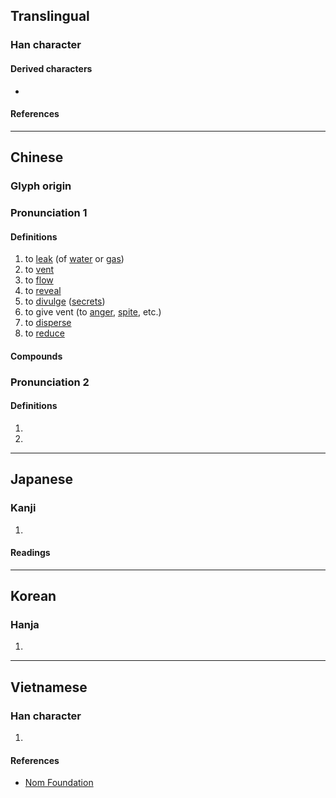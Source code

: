{{also|渫|洩}}
{{character info}}
==Translingual==

===Han character===
{{Han char|rn=85|rad=水|as=05|sn=8|four=34117|canj=EPT|ids=⿰氵世}}

====Derived characters====
* {{l|mul|[[𦲉]]}}

====References====
{{Han ref|kx=0615.050|dkj=17267|dj=1009.040|hdz=31580.020|uh=6CC4}}

----

==Chinese==
{{zh-forms|alt=洩,渫}}

===Glyph origin===
{{Han etym}}

===Pronunciation 1===
{{zh-pron
|m=xiè
|c=sit3
|h=pfs=siet
|md=
|mn=siat
|w=
|mc=2
|oc=1,2
|cat=v
}}

====Definitions====
{{zh-hanzi}}

# to [[leak]] (of [[water]] or [[gas]])
# to [[vent]]
# to [[flow]]
# to [[reveal]]
# to [[divulge]] ([[secret]]s)
# to give vent (to [[anger]], [[spite]], etc.)
# to [[disperse]]
# to [[reduce]]

====Compounds====
{{zh-der|排泄|宣泄|外泄|春光漏泄|排泄器官|泄劑|泄泄|泄洪|泄沓|發泄|漏泄|祕而不泄|水泄不通|泄漏|排泄物|漏泄天機|泄露|泄瀉|泄泄沓沓|魂消氣泄|遺精夢泄|融泄|謀泄事露}}

===Pronunciation 2===
{{zh-pron
|m=yì
|c=jai6
|h=pfs=
|md=
|mn=
|w=
|mc=1
|oc=2,1
|cat=
}}

====Definitions====
{{zh-hanzi}}

# {{zh-used in|泄沓}}
# {{zh-used in|泄泄}}

----

==Japanese==

===Kanji===
{{ja-kanji|grade=|rs=水05}}

# {{rfdef|ja|sort=水05}}

====Readings====
{{ja-readings
|goon=え, せち
|kanon=えい, せつ
|kun=も-れる
}}

----

==Korean==

===Hanja===
{{ko-hanja|hangeul=[[설]], [[예]]|eumhun=|rv=seol, ye|mr=sŏl, ye|y=sel, yey}}

# {{rfdef|ko|sort=水05}}

----

==Vietnamese==

===Han character===
{{vi-readings|rs=水05|reading=tướt, dịa, duệ, tiết, thực}}

# {{rfdef|vi|sort=水05}}

====References====
* [http://nomfoundation.org/common/nom_details.php?codepoint=6CC4 Nom Foundation]